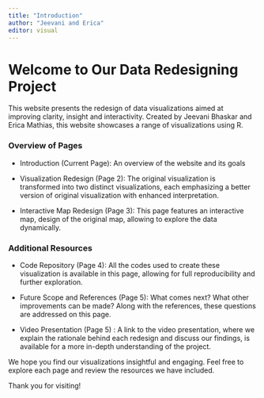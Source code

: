 ---
title: "Introduction"
author: "Jeevani and Erica"
editor: visual
---

# **Welcome to Our Data Redesigning Project**

This website presents the redesign of data visualizations aimed at improving clarity, insight and interactivity. Created by Jeevani Bhaskar and Erica Mathias, this website showcases a range of visualizations using R.

### **Overview of Pages**

-   Introduction (Current Page): An overview of the website and its goals

-   Visualization Redesign (Page 2): The original visualization is transformed into two distinct visualizations, each emphasizing a better version of original visualization with enhanced interpretation.

-   Interactive Map Redesign (Page 3): This page features an interactive map, design of the original map, allowing to explore the data dynamically.

### Additional Resources

-   Code Repository (Page 4): All the codes used to create these visualization is available in this page, allowing for full reproducibility and further exploration.

-   Future Scope and References (Page 5): What comes next? What other improvements can be made? Along with the references, these questions are addressed on this page.

-   Video Presentation (Page 5) : A link to the video presentation, where we explain the rationale behind each redesign and discuss our findings, is available for a more in-depth understanding of the project.

We hope you find our visualizations insightful and engaging. Feel free to explore each page and review the resources we have included.

Thank you for visiting!
